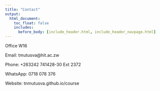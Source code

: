 ```yaml
---
title: "Contact"
output:
  html_document:
    toc_float: false
    includes:
      before_body: [include_header.html, include_header_navpage.html]
---
```






Office W16

Email: tmutusva@hit.ac.zw

Phone: +263242 741428-30 Ext 2372

WhatsApp: 0718 078 376

Website: tnmutusva.github.io/course



